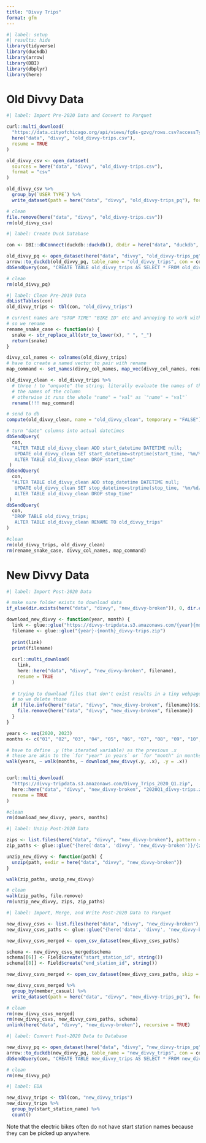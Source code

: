```yaml
---
title: "Divvy Trips"
format: gfm
---
```


```r
#| label: setup
#| results: hide
library(tidyverse)
library(duckdb)
library(arrow)
library(DBI)
library(dbplyr)
library(here)
```

# Old Divvy Data

```r
#| label: Import Pre-2020 Data and Convert to Parquet

curl::multi_download(
  "https://data.cityofchicago.org/api/views/fg6s-gzvg/rows.csv?accessType=DOWNLOAD",
  here("data", "divvy", "old_divvy-trips.csv"),
  resume = TRUE
)

old_divvy_csv <- open_dataset(
  sources = here("data", "divvy", "old_divvy-trips.csv"),
  format = "csv"
)

old_divvy_csv %>%
  group_by(`USER TYPE`) %>% 
  write_dataset(path = here("data", "divvy", "old_divvy-trips_pq"), format = "parquet")

# clean
file.remove(here("data", "divvy", "old_divvy-trips.csv"))
rm(old_divvy_csv)
```

```r
#| label: Create Duck Database

con <- DBI::dbConnect(duckdb::duckdb(), dbdir = here("data", "duckdb", "divvy.db"))

old_divvy_pq <- open_dataset(here("data", "divvy", "old_divvy-trips_pq"))
arrow::to_duckdb(old_divvy_pq, table_name = "old_divvy_trips", con = con)
dbSendQuery(con, "CREATE TABLE old_divvy_trips AS SELECT * FROM old_divvy_trips") # this took forever idk why

# clean
rm(old_divvy_pq)
```

```r
#| label: Clean Pre-2019 Data 
dbListTables(con)
old_divvy_trips <- tbl(con, "old_divvy_trips")

# current names are "STOP TIME" "BIKE ID" etc and annoying to work with
# so we rename
rename_snake_case <- function(x) {
  snake <- str_replace_all(str_to_lower(x), " ", "_")
  return(snake)
}

divvy_col_names <- colnames(old_divvy_trips)
# have to create a named vector to pair with rename
map_command <- set_names(divvy_col_names, map_vec(divvy_col_names, rename_snake_case))

old_divvy_clean <- old_divvy_trips %>% 
  # three ! to "unquote" the string; literally evaluate the names of the vector as
  # the names of the column
  # otherwise it runs the whole "name" = "val" as `"name" = "val"`
  rename(!!! map_command)

# send to db
compute(old_divvy_clean, name = "old_divvy_clean", temporary = "FALSE")

# turn "date" columns into actual datetimes
dbSendQuery(
  con,
  "ALTER TABLE old_divvy_clean ADD start_datetime DATETIME null;
   UPDATE old_divvy_clean SET start_datetime=strptime(start_time, '%m/%d/%Y %I:%M:%S %p');
   ALTER TABLE old_divvy_clean DROP start_time"
 )
dbSendQuery(
  con, 
  "ALTER TABLE old_divvy_clean ADD stop_datetime DATETIME null;
   UPDATE old_divvy_clean SET stop_datetime=strptime(stop_time, '%m/%d/%Y %I:%M:%S %p');
   ALTER TABLE old_divvy_clean DROP stop_time"
 )
dbSendQuery(
  con,
  "DROP TABLE old_divvy_trips;
   ALTER TABLE old_divvy_clean RENAME TO old_divvy_trips"
)

#clean
rm(old_divvy_trips, old_divvy_clean)
rm(rename_snake_case, divvy_col_names, map_command)
```

# New Divvy Data

```r
#| label: Import Post-2020 Data

# make sure folder exists to download data
if_else(dir.exists(here("data", "divvy", "new_divvy-broken")), 0, dir.create(here("data", "divvy", "new_divvy-broken")))

download_new_divvy <- function(year, month) {
  link <- glue::glue("https://divvy-tripdata.s3.amazonaws.com/{year}{month}-divvy-tripdata.zip")
  filename <- glue::glue("{year}-{month}_divvy-trips.zip")
  
  print(link)
  print(filename)
  
  curl::multi_download(
    link,
    here::here("data", "divvy", "new_divvy-broken", filename),
    resume = TRUE
  )
  
  # trying to download files that don't exist results in a tiny webpage file
  # so we delete those
  if (file.info(here("data", "divvy", "new_divvy-broken", filename))$size < 1000) { 
    file.remove(here("data", "divvy", "new_divvy-broken", filename)) 
  }
}

years <- seq(2020, 2023)
months <- c("01", "02", "03", "04", "05", "06", "07", "08", "09", "10", "11", "12")

# have to define .y (the iterated variable) as the previous .x
# these are akin to the `for "year" in years` or `for "month" in months"
walk(years, ~ walk(months, ~ download_new_divvy(.y, .x), .y = .x))


curl::multi_download(
  "https://divvy-tripdata.s3.amazonaws.com/Divvy_Trips_2020_Q1.zip",
  here::here("data", "divvy", "new_divvy-broken", "2020Q1_divvy-trips.zip"),
  resume = TRUE
)

#clean
rm(download_new_divvy, years, months)
```


```r
#| label: Unzip Post-2020 Data

zips <- list.files(here("data", "divvy", "new_divvy-broken"), pattern = "*.zip")
zip_paths <- glue::glue("{here('data', 'divvy', 'new_divvy-broken')}/{zips}")

unzip_new_divvy <- function(path) {
  unzip(path, exdir = here("data", "divvy", "new_divvy-broken"))
}

walk(zip_paths, unzip_new_divvy)

# clean
walk(zip_paths, file.remove)
rm(unzip_new_divvy, zips, zip_paths)
```

```r
#| label: Import, Merge, and Write Post-2020 Data to Parquet

new_divvy_csvs <- list.files(here("data", "divvy", "new_divvy-broken"), pattern = "*.csv")
new_divvy_csvs_paths <- glue::glue("{here('data', 'divvy', 'new_divvy-broken')}/{new_divvy_csvs}")

new_divvy_csvs_merged <- open_csv_dataset(new_divvy_csvs_paths)

schema <- new_divvy_csvs_merged$schema
schema[[6]] <- Field$create("start_station_id", string())
schema[[8]] <- Field$create("end_station_id", string())

new_divvy_csvs_merged <- open_csv_dataset(new_divvy_csvs_paths, skip = 1, schema = schema)

new_divvy_csvs_merged %>% 
  group_by(member_casual) %>% 
  write_dataset(path = here("data", "divvy", "new_divvy-trips_pq"), format = "parquet")

# clean
rm(new_divvy_csvs_merged)
rm(new_divvy_csvs, new_divvy_csvs_paths, schema)
unlink(here("data", "divvy", "new_divvy-broken"), recursive = TRUE)
```

```r
#| label: Convert Post-2020 Data to Database

new_divvy_pq <- open_dataset(here("data", "divvy", "new_divvy-trips_pq"))
arrow::to_duckdb(new_divvy_pq, table_name = "new_divvy_trips", con = con)
dbSendQuery(con, "CREATE TABLE new_divvy_trips AS SELECT * FROM new_divvy_trips")

# clean
rm(new_divvy_pq)
```

```r
#| label: EDA

new_divvy_trips <- tbl(con, "new_divvy_trips")
new_divvy_trips %>% 
  group_by(start_station_name) %>% 
  count()
```

Note that the electric bikes often do not have start station names because they can be picked up anywhere.